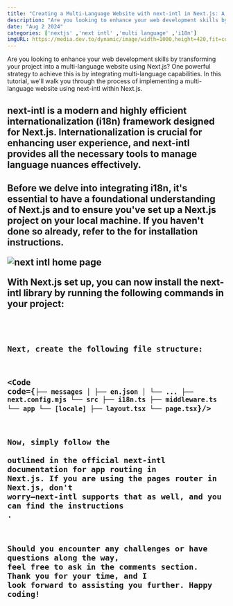 ```yaml
---
title: "Creating a Multi-Language Website with next-intl in Next.js: A Step-by-Step Guide"
description: "Are you looking to enhance your web development skills by transforming your project into a multi-language website using Next.js? One powerful strategy to achieve this is by integrating multi-language capabilities. In this tutorial, we'll walk you through the process of implementing a multi-language website using next-intl within Next.js."
date: "Aug 2 2024"
categories: ['nextjs' ,'next intl' ,'multi language' ,'i18n']
imgURL: https://media.dev.to/dynamic/image/width=1000,height=420,fit=cover,gravity=auto,format=auto/https%3A%2F%2Fdev-to-uploads.s3.amazonaws.com%2Fuploads%2Farticles%2F1urwancyfsen8jx1kjxk.png
---
```


Are you looking to enhance your web development skills by transforming your project into a multi-language website using Next.js? One powerful strategy to achieve this is by integrating multi-language capabilities. In this tutorial, we'll walk you through the process of implementing a multi-language website using next-intl within Next.js.

<H2 text="Understanding next-intl"/>

next-intl is a modern and highly efficient internationalization (i18n) framework designed for Next.js. Internationalization is crucial for enhancing user experience, and next-intl provides all the necessary tools to manage language nuances effectively.

<H2 text="Getting Started with Next.js"/>

Before we delve into integrating i18n, it's essential to have a foundational understanding of Next.js and to ensure you've set up a Next.js project on your local machine. If you haven't done so already, refer to the  <Link text="official documentation" href="https://nextjs.org/docs"/> for installation instructions.


<Image alt="next intl home page" src="https://media.dev.to/cdn-cgi/image/width=800%2Cheight=%2Cfit=scale-down%2Cgravity=auto%2Cformat=auto/https%3A%2F%2Fdev-to-uploads.s3.amazonaws.com%2Fuploads%2Farticles%2Fldn4wiun38dh5n8sg7q2.png"/>

With Next.js set up, you can now install the next-intl library by running the following commands in your project:

<Code code="npm install next-intl"/>

Next, create the following file structure:

<Code code={`
├── messages
│ ├── en.json
│ └── ...
├── next.config.mjs
└── src
    ├── i18n.ts
    ├── middleware.ts
    └── app
        └── [locale]
            ├── layout.tsx
            └── page.tsx
`}/>

Now, simply follow the <Link text="6 steps" href="https://next-intl-docs.vercel.app/docs/getting-started/app-router/with-i18n-routing"/> outlined in the official next-intl documentation for app routing in Next.js. If you are using the pages router in Next.js, don't worry—next-intl supports that as well, and you can find the instructions <Link href="https://next-intl-docs.vercel.app/docs/getting-started/pages-router" title="here"/>.


Should you encounter any challenges or have questions along the way, feel free to ask in the comments section. Thank you for your time, and I look forward to assisting you further. Happy coding!


